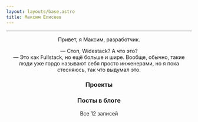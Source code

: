 ```yaml
---
layout: layouts/base.astro
title: Максим Елисеев
---
```




<Header
  persona={{
    fullname: "Максим Елисеев",
    subtitle: "Widestack разработчик 25го уровня",
    avatar: ponyAvatar
  }}
  links={links}
/>

---

Привет, я Максим, разработчик. 

— Стоп, Widestack? А что это?  
— Это как Fullstack, но ещё больше и шире. Вообще, обычно, такие люди уже гордо называют себя просто инженерами, но я пока стесняюсь, так что выдумал это.

### Проекты


<ProjectsGrid>
  <ProjectCard
    slug="overline"
    name="Overline"
    description="OpenConnect-совместимый сервер и клиенты. Скоро будет (возможно)"
    gridWidth={2}
    gridHeight={2}
  />
  <ProjectCard
    slug="logram"
    name="logram"
    description="Утилита для отправки логов в Telegram"
    gridWidth={1}
    gridHeight={2}
  />
  <ProjectCard
    slug="website"
    name="eliseev.mx"
    description="Этот сайт с блогом"
    gridWidth={1}
    gridHeight={2}
  />
</ProjectsGrid>

### Посты в блоге


<BlogGrid>
  <BlogPostCard
    slug="hellow"
    title="Hello, world"
    subtitle="Стартуем, я сказала СТАААРТУЕМ. Стартуем, я сказала СТАААРТУЕМ. Стартуем, я сказала СТАААРТУЕМ. "
    viewsCount={1234}
    tags={["css", "astro", "etc"]}
    publishedAt={new Date()}
  />
  <BlogPostCard
    slug="hellow"
    title="Hello, world"
    subtitle="Стартуем, я сказала СТАААРТУЕМ"
    viewsCount={1234}
    tags={["css", "astro", "etc"]}
    publishedAt={new Date(2024, 8, 7)}
  />
  <BlogPostCard
    slug="hellow"
    title="Hello, world"
    subtitle="Стартуем, я сказала СТАААРТУЕМ"
    viewsCount={1234}
    tags={["css", "astro", "etc"]}
    publishedAt={new Date(2024, 4, 12)}
  />
  <BlogPostCard
    slug="hellow"
    title="Hello, world"
    subtitle="Стартуем, я сказала СТАААРТУЕМ"
    viewsCount={1234}
    tags={["css", "astro", "etc"]}
    publishedAt={new Date(2024, 2, 12)}
  />
  <BlogAllLink href={"/blog"}>Все 12 записей</BlogAllLink>

</BlogGrid>

